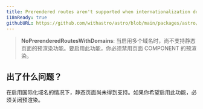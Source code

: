 ```yaml
---
title: Prerendered routes aren't supported when internationalization domains are enabled.
i18nReady: true
githubURL: https://github.com/withastro/astro/blob/main/packages/astro/src/core/errors/errors-data.ts
---
```


> **NoPrerenderedRoutesWithDomains**: 当启用多个域名时，尚不支持静态页面的预渲染功能。要启用此功能，你必须禁用页面 COMPONENT 的预渲染。

## 出了什么问题？
在启用国际化域名的情况下，静态页面尚未得到支持。如果你希望启用此功能，必须关闭预渲染。
